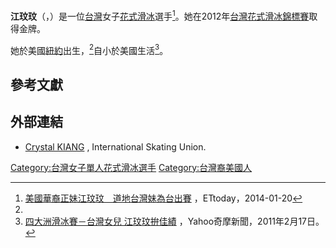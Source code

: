 {{expand|time=2016-03-22T11:33:01+00:00}}
{{Infobox figure skater
|name=江玟玟<br>Crystal Kiang
|image=[[File:2011_Four_Continents_Crystal_KIANG_3.jpg|220px]]
|combined total= 110.68
|combined date= [[2013_Nebelhorn_Trophy|2013 Nebelhorn Trophy]]
|SP score= 37.99
|SP date= [[2013年四大洲花式滑冰錦標賽|2013年四大洲花式滑冰錦標賽]]
|FS score= 74.06
|FS date= [[2013_Nebelhorn_Trophy|2013 Nebelhorn Trophy]]
|country= {{TPE}}
|formercountry={{USA}}
|birth_date= {{birth date and age|1990|4|12|}}<ref name=isu>[http://www.isuresults.com/bios/isufs00011060.htm Crystal KIANG] {{webarchive|url=https://web.archive.org/web/20100801220038/http://www.isuresults.com/bios/isufs00011060.htm |date=2010-08-01 }}, International Skating Union.</ref>
|birth_place= {{USA}}[[紐約|紐約]]
|height= {{height|m=1.65}}<ref name=isu/>
|退休 = 2015年
}}

'''江玟玟'''（{{lang-en|Crystal Kiang}}，{{bd|1990年|4月12日|||catIdx=K}}）是一位[[台灣|台灣]]女子[[花式滑冰|花式滑冰]]選手<ref>[http://sports.ettoday.net/news/317954 美國華裔正妹江玟玟　道地台灣妹為台出賽] {{Wayback|url=http://sports.ettoday.net/news/317954 |date=20190218141731 }}，ETtoday，2014-01-20</ref>。她在2012年[[台灣花式滑冰錦標賽|台灣花式滑冰錦標賽]]取得金牌。

她於美國[[紐約|紐約]]出生，<ref name=isu/>自小於美國生活<ref>[https://tw.news.yahoo.com/%E5%9B%9B%E5%A4%A7%E6%B4%B2%E6%BB%91%E5%86%B0%E8%B3%BD-%E5%8F%B0%E7%81%A3%E5%A5%B3%E5%85%92-%E6%B1%9F%E7%8E%9F%E7%8E%9F%E6%8B%9A%E4%BD%B3%E7%B8%BE-20110216-104510-542.html 四大洲滑冰賽－台灣女兒 江玟玟拚佳績] {{Wayback|url=https://tw.news.yahoo.com/%E5%9B%9B%E5%A4%A7%E6%B4%B2%E6%BB%91%E5%86%B0%E8%B3%BD-%E5%8F%B0%E7%81%A3%E5%A5%B3%E5%85%92-%E6%B1%9F%E7%8E%9F%E7%8E%9F%E6%8B%9A%E4%BD%B3%E7%B8%BE-20110216-104510-542.html |date=20170305094832 }}，Yahoo奇摩新聞，2011年2月17日。</ref>。

==參考文獻==
{{Reflist}}

==外部連結==
*[http://www.isuresults.com/bios/isufs00011060.htm Crystal KIANG] {{Wayback|url=http://www.isuresults.com/bios/isufs00011060.htm |date=20200615190101 }}, International Skating Union.

[[Category:台灣女子單人花式滑冰選手|Category:台灣女子單人花式滑冰選手]]
[[Category:台灣裔美國人|Category:台灣裔美國人]]